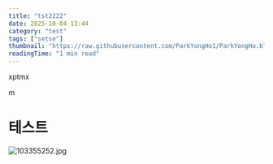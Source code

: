 ```yaml
---
title: "tst2222"
date: 2025-10-04 13:44
category: "test"
tags: ["setse"]
thumbnail: "https://raw.githubusercontent.com/ParkYongHo1/ParkYongHo.blog/dev/mdx/images/1759553083942-1cc9fcf3-5813-49a2-90e1-c4d622dbb1d6.png"
readingTime: "1 min read"
---
```


xptmx

m


# 테스트


![103355252.jpg](temp-1759552888367-bc5de506-c60a-4baa-b745-5401b53526ad)
